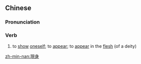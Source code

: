 ==Chinese==
{{zh-forms|s=现身}}

===Pronunciation===
{{zh-pron
|m=xiànshēn
|c=jin6 san1
|mn=qz,xm,zz:hiān-sin/tw:hiàn-sin
|cat=v
}}

===Verb===
{{zh-verb}}

# to [[show]] [[oneself]]; to [[appear]]; to [[appear]] in the [[flesh]] (of a deity)

[[zh-min-nan:現身]]
